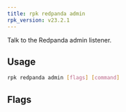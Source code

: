```yaml
---
title: rpk redpanda admin
rpk_version: v23.2.1
---
```


<head>
  <meta name="title" content="rpk redpanda admin | Redpanda Docs" />
  <meta name="description" content="rpk redpanda admin" />
  <link rel="canonical" href="https://docs.redpanda.com/docs/reference/rpk/rpk-redpanda/rpk-redpanda-admin/" />
</head>

Talk to the Redpanda admin listener.

## Usage

```bash
rpk redpanda admin [flags] [command]
```

## Flags

<!--
[cols=",,",]
|===
|*Value* |*Type* |*Description*

|-h, --help |- |Help for admin.

|--config |string |Redpanda or rpk config file; default search paths are
~/.config/rpk/rpk.yaml, $PWD, and /etc/redpanda/`redpanda.yaml`.

|-X, --config-opt |stringArray |Override rpk configuration settings; '-X
help' for detail or '-X list' for terser detail.

|--profile |string |rpk profile to use.

|-v, --verbose |- |Enable verbose logging.
|===

-->

